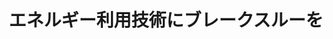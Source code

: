 ﻿---
title: "エネルギー利用技術にブレークスルーを"
category: "工学院"
vol: "3"
interviewee: "越後 亮三 "
url: ""
tags: []
pdf: "3-1.pdf"
career: ""
preface: "太古の昔原始人類が火を手に入れて以来、燃焼現象とと人間社会は切っても切れない関係にあった。18世紀の産業革命後、化石燃料の消費は急速に増加し近代文明はエネルギーの大量消費の上に構築されている。そして、2度のオイルショックを経験した現在でも、地球上で消費されるエネルギー量は増加の一途をたどり、その大部分は依然、化石燃料の消費をもって賄われる。では、果たして人類は、有限なエネルギーを有効に利用しているのであろうか。この大いなるテーマを追って、スタッフは燃焼学とい熱伝達の研究に取り組んでおられる機械工工学院科の越後亮三教授のを訪問した。"
---
